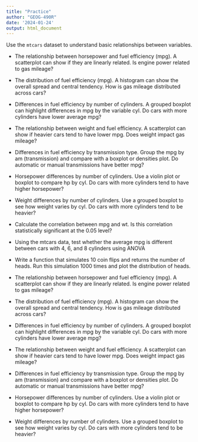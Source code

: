 ```yaml
---
title: "Practice"
author: "GEOG-490R"
date: '2024-01-24'
output: html_document
---
```



Use the `mtcars` dataset to understand basic relationships between variables. 

- The relationship between horsepower and fuel efficiency (mpg). A scatterplot can show if they are linearly related. Is engine power related to gas mileage?

- The distribution of fuel efficiency (mpg). A histogram can show the overall spread and central tendency. How is gas mileage distributed across cars?

- Differences in fuel efficiency by number of cylinders. A grouped boxplot can highlight differences in mpg by the variable cyl. Do cars with more cylinders have lower average mpg?

- The relationship between weight and fuel efficiency. A scatterplot can show if heavier cars tend to have lower mpg. Does weight impact gas mileage?

- Differences in fuel efficiency by transmission type. Group the mpg by am (transmission) and compare with a boxplot or densities plot. Do automatic or manual transmissions have better mpg?

- Horsepower differences by number of cylinders. Use a violin plot or boxplot to compare hp by cyl. Do cars with more cylinders tend to have higher horsepower?

- Weight differences by number of cylinders. Use a grouped boxplot to see how weight varies by cyl. Do cars with more cylinders tend to be heavier?


- Calculate the correlation between mpg and wt. Is this correlation statistically significant at the 0.05 level?

- Using the mtcars data, test whether the average mpg is different between cars with 4, 6, and 8 cylinders using ANOVA

- Write a function that simulates 10 coin flips and returns the number of heads. Run this simulation 1000 times and plot the distribution of heads.

- The relationship between horsepower and fuel efficiency (mpg). A scatterplot can show if they are linearly related. Is engine power related to gas mileage?

- The distribution of fuel efficiency (mpg). A histogram can show the overall spread and central tendency. How is gas mileage distributed across cars?

- Differences in fuel efficiency by number of cylinders. A grouped boxplot can highlight differences in mpg by the variable cyl. Do cars with more cylinders have lower average mpg?

- The relationship between weight and fuel efficiency. A scatterplot can show if heavier cars tend to have lower mpg. Does weight impact gas mileage?

- Differences in fuel efficiency by transmission type. Group the mpg by am (transmission) and compare with a boxplot or densities plot. Do automatic or manual transmissions have better mpg?

- Horsepower differences by number of cylinders. Use a violin plot or boxplot to compare hp by cyl. Do cars with more cylinders tend to have higher horsepower?

- Weight differences by number of cylinders. Use a grouped boxplot to see how weight varies by cyl. Do cars with more cylinders tend to be heavier?